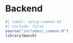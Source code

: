 # Backend {#sec-benchbackend}

```r
#| label: setup-common-01
#| include: false
source("includes/_common.R")
library(bench)
```


